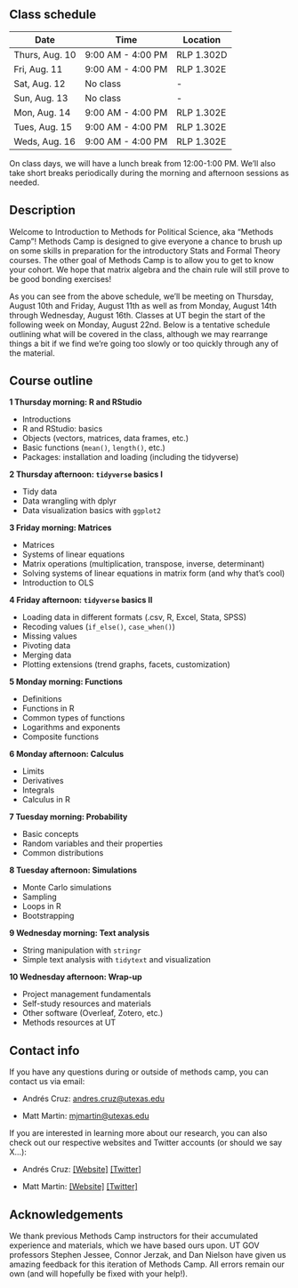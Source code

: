 ## Class schedule {.unnumbered}

| Date           | Time              | Location   |
|----------------|-------------------|------------|
| Thurs, Aug. 10 | 9:00 AM - 4:00 PM | RLP 1.302D |
| Fri, Aug. 11   | 9:00 AM - 4:00 PM | RLP 1.302E |
| Sat, Aug. 12   | No class          | \-         |
| Sun, Aug. 13   | No class          | \-         |
| Mon, Aug. 14   | 9:00 AM - 4:00 PM | RLP 1.302E |
| Tues, Aug. 15  | 9:00 AM - 4:00 PM | RLP 1.302E |
| Weds, Aug. 16  | 9:00 AM - 4:00 PM | RLP 1.302E |

On class days, we will have a lunch break from 12:00-1:00 PM. We'll also take short breaks periodically during the morning and afternoon sessions as needed.

## Description {.unnumbered}

Welcome to Introduction to Methods for Political Science, aka "Methods Camp"! Methods Camp is designed to give everyone a chance to brush up on some skills in preparation for the introductory Stats and Formal Theory courses. The other goal of Methods Camp is to allow you to get to know your cohort. We hope that matrix algebra and the chain rule will still prove to be good bonding exercises!

As you can see from the above schedule, we'll be meeting on Thursday, August 10th and Friday, August 11th as well as from Monday, August 14th through Wednesday, August 16th. Classes at UT begin the start of the following week on Monday, August 22nd. Below is a tentative schedule outlining what will be covered in the class, although we may rearrange things a bit if we find we're going too slowly or too quickly through any of the material.

## Course outline {.unnumbered}

**1 Thursday morning: R and RStudio**

- Introductions
- R and RStudio: basics
- Objects (vectors, matrices, data frames, etc.)
- Basic functions (`mean()`, `length()`, etc.)
- Packages: installation and loading (including the tidyverse)

**2 Thursday afternoon: `tidyverse` basics I**

- Tidy data
- Data wrangling with dplyr
- Data visualization basics with `ggplot2`

**3 Friday morning: Matrices**

- Matrices
- Systems of linear equations
- Matrix operations (multiplication, transpose, inverse, determinant)
- Solving systems of linear equations in matrix form (and why that's cool)
- Introduction to OLS

**4 Friday afternoon: `tidyverse` basics II**

- Loading data in different formats (.csv, R, Excel, Stata, SPSS)
- Recoding values (`if_else()`, `case_when()`)
- Missing values
- Pivoting data
- Merging data
- Plotting extensions (trend graphs, facets, customization)

**5 Monday morning: Functions**

- Definitions
- Functions in R
- Common types of functions
- Logarithms and exponents
- Composite functions

**6 Monday afternoon: Calculus**

- Limits
- Derivatives
- Integrals
- Calculus in R

**7 Tuesday morning: Probability**

- Basic concepts
- Random variables and their properties
- Common distributions

**8 Tuesday afternoon: Simulations**

- Monte Carlo simulations
- Sampling
- Loops in R
- Bootstrapping

**9 Wednesday morning: Text analysis**

- String manipulation with `stringr`
- Simple text analysis with `tidytext` and visualization

**10 Wednesday afternoon: Wrap-up**

-   Project management fundamentals
-   Self-study resources and materials
-   Other software (Overleaf, Zotero, etc.)
-   Methods resources at UT

## Contact info {.unnumbered}

If you have any questions during or outside of methods camp, you can contact us via email:

-   Andrés Cruz: [andres.cruz\@utexas.edu](mailto:andres.cruz@utexas.edu)

-   Matt Martin: [mjmartin\@utexas.edu](mailto:mjmartin@utexas.edu)

If you are interested in learning more about our research, you can also check out our respective websites and Twitter accounts (or should we say X...):

-   Andrés Cruz: [[Website]](https://arcruz0.github.io/) [[Twitter]](https://twitter.com/arcruz0)

-   Matt Martin: [[Website]](https://mattjamesmartin.github.io/) [[Twitter]](https://twitter.com/MattJ_Martin)

## Acknowledgements

We thank previous Methods Camp instructors for their accumulated experience and materials, which we have based ours upon. UT GOV professors Stephen Jessee, Connor Jerzak, and Dan Nielson have given us amazing feedback for this iteration of Methods Camp. All errors remain our own (and will hopefully be fixed with your help!).
